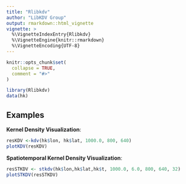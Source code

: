 ```yaml
---
title: "Rlibkdv"
author: "LibKDV Group"
output: rmarkdown::html_vignette
vignette: >
  %\VignetteIndexEntry{Rlibkdv}
  %\VignetteEngine{knitr::rmarkdown}
  %\VignetteEncoding{UTF-8}
---
```


```r
knitr::opts_chunk$set(
  collapse = TRUE,
  comment = "#>"
)
```


```r
library(Rlibkdv)
data(hk)
```
## Examples

**Kernel Density Visualization**:

```r
resKDV <-kdv(hk$lon, hk$lat, 1000.0, 800, 640)
plotKDV(resKDV)
```


**Spatiotemporal Kernel Density Visualization**:

```r
resSTKDV <- stkdv(hk$lon,hk$lat,hk$t, 1000.0, 6.0, 800, 640, 32)
plotSTKDV(resSTKDV)
```
